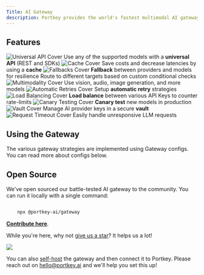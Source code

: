 ```yaml
---
Title: AI Gateway
description: Portkey provides the world's fastest multimodal AI gateway that enables working with multiple LLM providers as well as different modalities very easy. The gateway providers features to improve your app's reliability, cost efficiency and accuracy.
---
```

## Features

<CardGroup cols={3}>

  <Card title="Universal API" href="/docs/product/ai-gateway/universal-api">
    <img src="/images/product/ai-gateway/ai-1.avif" alt="Universal API Cover" />
    Use any of the supported models with a <strong>universal API</strong> (REST and SDKs)
  </Card>

  <Card title="Cache (Simple & Semantic)" href="/docs/product/ai-gateway/cache-simple-and-semantic">
    <img src="/images/product/ai-gateway/ai-2.avif" alt="Cache Cover" />
    Save costs and decrease latencies by using a <strong>cache</strong>
  </Card>

  <Card title="Fallbacks" href="/docs/product/ai-gateway/fallbacks">
    <img src="/images/product/ai-gateway/ai-3.avif" alt="Fallbacks Cover" />
    <strong>Fallback</strong> between providers and models for resilience
  </Card>

  <Card title="Conditional Routing" href="/docs/product/ai-gateway/conditional-routing">
    Route to different targets based on custom conditional checks
  </Card>

  <Card title="Multimodality" href="/docs/product/ai-gateway/multimodal-capabilities">
    <img src="/images/product/ai-gateway/ai-4.avif" alt="Multimodality Cover" />
    Use vision, audio, image generation, and more models
  </Card>

  <Card title="Automatic Retries" href="/docs/product/ai-gateway/automatic-retries">
    <img src="/images/product/ai-gateway/ai-5.avif" alt="Automatic Retries Cover" />
    Setup <strong>automatic retry</strong> strategies
  </Card>

  <Card title="Load Balancing" href="/docs/product/ai-gateway/load-balancing">
    <img src="/images/product/ai-gateway/ai-6.avif" alt="Load Balancing Cover" />
    <strong>Load balance</strong> between various API Keys to counter rate-limits
  </Card>

  <Card title="Canary Testing" href="/docs/product/ai-gateway/canary-testing">
    <img src="/images/product/ai-gateway/ai-7.avif" alt="Canary Testing Cover" />
    <strong>Canary test</strong> new models in production
  </Card>

  <Card title="Vault" href="/docs/product/ai-gateway/virtual-keys">
    <img src="/images/product/ai-gateway/ai-8.avif" alt="Vault Cover" />
    Manage AI provider keys in a secure <strong>vault</strong>
  </Card>

  <Card title="Request Timeout" href="/docs/product/ai-gateway/request-timeouts">
    <img src="/images/product/ai-gateway/ai-9.avif" alt="Request Timeout Cover" />
    Easily handle unresponsive LLM requests
  </Card>

</CardGroup>


## Using the Gateway

The various gateway strategies are implemented using Gateway configs. You can read more about configs below.

<Card title="Configs" href="/docs/product/ai-gateway/configs"/>


## Open Source

We've open sourced our battle-tested AI gateway to the community. You can run it locally with a single command:

```Bash

    npx @portkey-ai/gateway
```
[**Contribute here**](https://github.com/portkey-ai/gateway).

While you're here, why not [give us a star](https://git.new/ai-gateway-docs)? It helps us a lot!

<Frame>
  <img src="/images/product/ai-gateway/ai-10-gateway.png"/>
</Frame>

You can also [self-host](https://github.com/Portkey-AI/gateway/blob/main/docs/installation-deployments.md) the gateway and then connect it to Portkey. Please reach out on hello@portkey.ai and we'll help you set this up!

